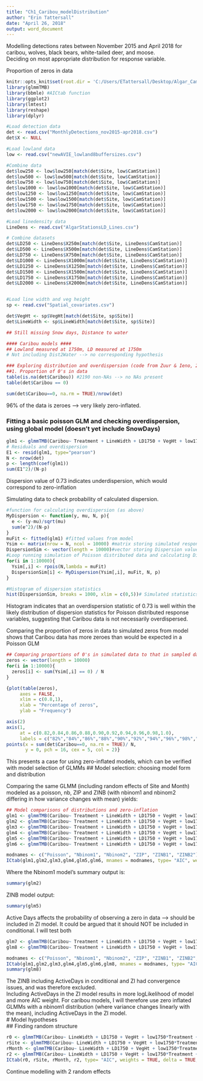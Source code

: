 ```yaml
---
title: "Ch1_Caribou_modelDistribution"
author: "Erin Tattersall"
date: "April 26, 2018"
output: word_document
---
```


Modelling detections rates between November 2015 and April 2018 for caribou, wolves, black bears, white-tailed deer, and moose.  
Deciding on most appropriate distribution for response variable.


Proportion of zeros in data
```r
knitr::opts_knit$set(root.dir = 'C:/Users/ETattersall/Desktop/Algar_Cam_Traps/Algar_Camera_Traps/Data') #Setting working directory for all code chunks
library(glmmTMB)
library(bbmle) #AICtab function
library(ggplot2)
library(lmtest)
library(reshape)
library(dplyr)
```
```r
#Load detection data
det <- read.csv("MonthlyDetections_nov2015-apr2018.csv")
det$X <- NULL

#Load lowland data
low <- read.csv("newAVIE_lowland8buffersizes.csv")

#Combine data
det$low250 <- low$low250[match(det$Site, low$CamStation)]
det$low500 <- low$low500[match(det$Site, low$CamStation)]
det$low750 <- low$low750[match(det$Site, low$CamStation)]
det$low1000 <- low$low1000[match(det$Site, low$CamStation)]
det$low1250 <- low$low1250[match(det$Site, low$CamStation)]
det$low1500 <- low$low1500[match(det$Site, low$CamStation)]
det$low1750 <- low$low1750[match(det$Site, low$CamStation)]
det$low2000 <- low$low2000[match(det$Site, low$CamStation)]

#Load linedensity data
LineDens <- read.csv("AlgarStationsLD_Lines.csv")

# Combine datasets
det$LD250 <- LineDens$X250m[match(det$Site, LineDens$CamStation)]
det$LD500 <- LineDens$X500m[match(det$Site, LineDens$CamStation)]
det$LD750 <- LineDens$X750m[match(det$Site, LineDens$CamStation)]
det$LD1000 <- LineDens$X1000m[match(det$Site, LineDens$CamStation)]
det$LD1250 <- LineDens$X1250m[match(det$Site, LineDens$CamStation)]
det$LD1500 <- LineDens$X1500m[match(det$Site, LineDens$CamStation)]
det$LD1750 <- LineDens$X1750m[match(det$Site, LineDens$CamStation)]
det$LD2000 <- LineDens$X2000m[match(det$Site, LineDens$CamStation)]


#Load line width and veg height
sp <- read.csv("Spatial_covariates.csv")

det$VegHt <- sp$VegHt[match(det$Site, sp$Site)]
det$LineWidth <- sp$LineWidth[match(det$Site, sp$Site)]

## Still missing Snow days, Distance to water

```
```r

#### Caribou models ####
## Lowland measured at 1750m, LD measured at 1750m
# Not including Dist2Water --> no corresponding hypothesis

### Exploring distribution and overdispersion (code from Zuur & Ieno, 2016)
##1. Proportion of 0's in data
table(is.na(det$Caribou)) #2190 non-NAs --> no NAs present
table(det$Caribou == 0)
```
```r
sum(det$Caribou==0, na.rm = TRUE)/nrow(det)
```
  96% of the data is zeroes --> very likely zero-inflated.  

### Fitting a basic poisson GLM and checking overdispersion, using global model (doesn't yet include SnowDays)
```r
glm1 <- glmmTMB(Caribou~ Treatment + LineWidth + LD1750 + VegHt + low1750 + ActiveDays, data = det, family = poisson)
# Residuals and overdispersion
E1 <- resid(glm1, type="pearson")
N <- nrow(det)
p <- length(coef(glm1))
sum(E1^2)/(N-p)
```
Dispersion value of  0.73 indicates underdispersion, which would correspond to zero-inflation

Simulating data to check probability of calculated dispersion.
```r
#function for calculating overdispersion (as above)
MyDispersion <- function(y, mu, N, p){
  e <- (y-mu)/sqrt(mu)
  sum(e^2)/(N-p)
}
muFit <- fitted(glm1) #fitted values from model
Ysim <- matrix(nrow = N, ncol = 10000) #matrix storing simulated responses
DispersionSim <- vector(length = 10000)#vector storing Dispersion value
#Loop running simulation of Poisson distributed data and calculating Dispersion value
for(i in 1:10000){
  Ysim[,i] <- rpois(N,lambda = muFit)
  DispersionSim[i] <- MyDispersion(Ysim[,i], muFit, N, p)
}
```
```r
#Histogram of dispersion statistics
hist(DispersionSim, breaks = 1000, xlim = c(0,5))# Simulated statistics are mostly on either side of 1 -->unlikely to have overdispersion
```
Histogram indicates that an overdispersion statistic of 0.73 is well within the likely distribution of dispersion statistics for Poisson distributed response variables, suggesting that Caribou data is not necessarily overdispersed.  

Comparing the proportion of zeros in data to simulated zeros from model shows that Caribou data has more zeroes than would be expected in a Poisson GLM
```r
## Comparing proportions of 0's in simulated data to that in sampled data
zeros <- vector(length = 10000)
for(i in 1:10000){
  zeros[i] <- sum(Ysim[,i] == 0) / N
}

{plot(table(zeros),
     axes = FALSE,
     xlim = c(0.8,1),
     xlab = "Percentage of zeros",
     ylab = "Frequency")

axis(2)
axis(1, 
     at = c(0.82,0.84,0.86,0.88,0.90,0.92,0.94,0.96,0.98,1.0),
     labels = c("82%","84%","86%","88%","90%","92%","94%","96%","98%","100%"))
points(x = sum(det$Caribou==0, na.rm = TRUE)/ N,
       y = 0, pch = 16, cex = 5, col = 2)}
```
  This presents a case for using zero-inflated models, which can be verified with model selection of GLMMs
## Model selection: choosing model form and distribution  

Comparing the same GLMM (including random effects of Site and Month) modeled as a poisson, nb, ZIP and ZINB (with nbinom1 and nbinom2 differing in how variance changes with mean) yields:
```r
## Model comparisons of distributions and zero-inflation
glm1 <- glmmTMB(Caribou~ Treatment + LineWidth + LD1750 + VegHt + low1750 + ActiveDays + (1| Site) + (1|Month), data = det, family = poisson)
glm2 <- glmmTMB(Caribou~ Treatment + LineWidth + LD1750 + VegHt + low1750 + ActiveDays + (1| Site) + (1|Month), data = det, family = nbinom1(link= "log"))
glm3 <- glmmTMB(Caribou~ Treatment + LineWidth + LD1750 + VegHt + low1750 + ActiveDays + (1| Site) + (1|Month), data = det, family = nbinom2(link = "log"))
glm4 <- glmmTMB(Caribou~ Treatment + LineWidth + LD1750 + VegHt + low1750 + ActiveDays + (1| Site) + (1|Month), zi = ~1, data = det, family = poisson)
glm5 <- glmmTMB(Caribou~ Treatment + LineWidth + LD1750 + VegHt + low1750 + ActiveDays +(1| Site) + (1|Month), zi = ~1, data = det, family = nbinom1(link= "log"))
glm6 <- glmmTMB(Caribou~ Treatment + LineWidth + LD1750 + VegHt + low1750 + ActiveDays + (1| Site) + (1|Month), zi = ~1, data = det, family = nbinom2(link= "log"))
```
```r
modnames <- c("Poisson", "Nbinom1", "Nbinom2", "ZIP", "ZINB1", "ZINB2")
ICtab(glm1,glm2,glm3,glm4,glm5,glm6, mnames = modnames, type= "AIC", weights = TRUE, delta = TRUE, logLik = TRUE, sort=TRUE)

```
Where the Nbinom1 model's summary output is:
```r
summary(glm2)
```
 ZINB model output:
```r
summary(glm5)
```
 Active Days affects the probability of observing a zero in data --> should be included in ZI model. It could be argued that it should NOT be included in conditional. I will test both
```r
glm7 <- glmmTMB(Caribou~ Treatment + LineWidth + LD1750 + VegHt + low1750 + ActiveDays +(1| Site) + (1|Month), zi = ~ActiveDays, data = det, family = nbinom1(link= "log"))
glm8 <- glmmTMB(Caribou~ Treatment + LineWidth + LD1750 + VegHt + low1750 +(1| Site) + (1|Month), zi = ~ActiveDays, data = det, family = nbinom1(link= "log"))
```
```r
modnames <- c("Poisson", "Nbinom1", "Nbinom2", "ZIP", "ZINB1", "ZINB2", "ZINB1-AD1")
ICtab(glm1,glm2,glm3,glm4,glm5,glm6,glm8, mnames = modnames, type= "AIC", weights = TRUE, delta = TRUE, logLik = TRUE, sort=TRUE)
summary(glm8)
```
 The ZINB including ActiveDays in conditional and ZI had convergence issues, and was therefore excluded.  
 Including ActiveDays in the ZI model results in more logLikelihood of model and more AIC weight.
 For caribou models, I will therefore use zero inflated GLMMs with a nbinom1 distribution (where variance changes linearly with the mean), including ActiveDays in the ZI model.  
 # Model hypotheses  
 ## Finding random structure
```r
r0 <- glmmTMB(Caribou~ LineWidth + LD1750 + VegHt + low1750*Treatment + SnowDays, data = det, family = nbinom1)
rSite <- glmmTMB(Caribou~ LineWidth + LD1750 + VegHt + low1750*Treatment + (1|Site), data = det, family = nbinom1) 
rMonth <- glmmTMB(Caribou~ LineWidth + LD1750 + VegHt + low1750*Treatment + (1|Month), data = det, family = nbinom1)
r2 <- glmmTMB(Caribou~ LineWidth + LD1750 + VegHt + low1750*Treatment + (1|Site) + (1|Month), data = det, family = nbinom1)
ICtab(r0, rSite, rMonth, r2, type= "AIC", weights = TRUE, delta = TRUE, logLik = TRUE, sort=TRUE)
```
Continue modelling with 2 random effects
 